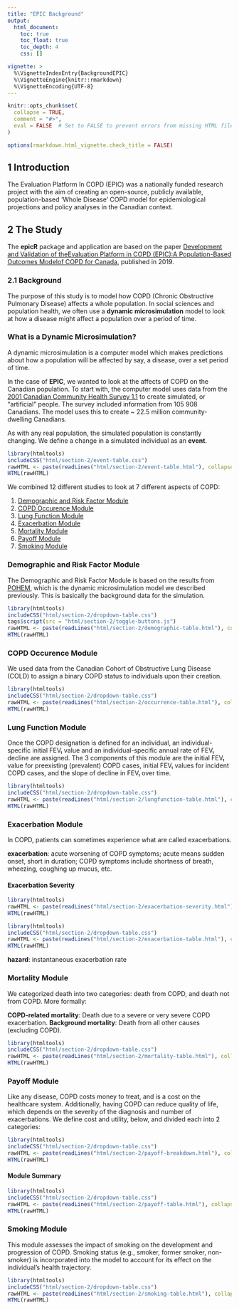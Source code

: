 ```yaml
---
title: "EPIC Background"
output: 
  html_document:
    toc: true
    toc_float: true  
    toc_depth: 4
    css: []

vignette: >
  %\VignetteIndexEntry{BackgroundEPIC}
  %\VignetteEngine{knitr::rmarkdown}
  %\VignetteEncoding{UTF-8}
---
```



```r
knitr::opts_chunk$set(
  collapse = TRUE,
  comment = "#>",
  eval = FALSE  # Set to FALSE to prevent errors from missing HTML files during package check
)

options(rmarkdown.html_vignette.check_title = FALSE)
```


## 1 Introduction   

The Evaluation Platform In COPD (EPIC) was a nationally funded research project with the aim of
creating an open-source, publicly available, population-based ‘Whole Disease’ COPD model for
epidemiological projections and policy analyses in the Canadian context.

## 2 The Study 
The **epicR** package and application are based on the paper [Development and Validation of theEvaluation Platform in COPD (EPIC):A Population-Based Outcomes Modelof COPD for Canada](https://journals.sagepub.com/doi/pdf/10.1177/0272989X18824098), published in 2019.

### 2.1 Background

The purpose of this study is to model how COPD (Chronic Obstructive Pulmonary Disease) affects a whole population. In social sciences and population health, we often use a **dynamic microsimulation** model to look at how a disease might affect a population over a period of time.

### What is a Dynamic Microsimulation? {-}

A dynamic microsimulation is a computer model which makes predictions about how a population will be affected by say, a disease, over a set period of time.

In the case of **EPIC**, we wanted to look at the affects of COPD on the Canadian population. To start with, the computer model uses data from the [2001 Canadian Community Health Survey 1.1](http://www23.statcan.gc.ca/imdb/p2SV.pl?Function=getSurvey&Id=3359) to create simulated, or "artificial" people. The survey included information from 105 908 Canadians. The model uses this to create ~ 22.5 million community-dwelling Canadians.

As with any real population, the simulated population is constantly changing. We define a change in a simulated individual as an **event**.


```r
library(htmltools)
includeCSS("html/section-2/event-table.css")
rawHTML <- paste(readLines("html/section-2/event-table.html"), collapse="\n")
HTML(rawHTML)
```


We combined 12 different studies to look at 7 different aspects of COPD:

1) [Demographic and Risk Factor Module](#demographic)
2) [COPD Occurence Module](#occurence)
3) [Lung Function Module](#lungfunction)
4) [Exacerbation Module](#exacerbation)
5) [Mortality Module](#mortality)
6) [Payoff Module](#payoff)
7) [Smoking Module](#smoking)

### Demographic and Risk Factor Module {#demographic}

The Demographic and Risk Factor Module is based on the results from [POHEM](https://pophealthmetrics.biomedcentral.com/track/pdf/10.1186/s12963-015-0057-x), which is the dynamic microsimulation model we described previously. This is basically the background data for the simulation.


```r
library(htmltools)
includeCSS("html/section-2/dropdown-table.css")
tags$script(src = "html/section-2/toggle-buttons.js")
rawHTML <- paste(readLines("html/section-2/demographic-table.html"), collapse="\n")
HTML(rawHTML)
```

### COPD Occurence Module {#occurence}

We used data from the Canadian Cohort of Obstructive Lung Disease (COLD) to assign a binary COPD status to individuals upon their creation.

```r
library(htmltools)
includeCSS("html/section-2/dropdown-table.css")
rawHTML <- paste(readLines("html/section-2/occurrence-table.html"), collapse="\n")
HTML(rawHTML)

```

### Lung Function Module {#lungfunction}

Once the COPD designation is defined for an individual, an individual-specific initial FEV₁  value and an individual-specific annual rate of FEV₁  decline are assigned. The 3 components of this module are the initial FEV₁  value for preexisting (prevalent) COPD cases, initial FEV₁  values for incident COPD cases, and the slope of decline in FEV₁ over time.

```r
library(htmltools)
includeCSS("html/section-2/dropdown-table.css")
rawHTML <- paste(readLines("html/section-2/lungfunction-table.html"), collapse="\n")
HTML(rawHTML)
```

### Exacerbation Module {#exacerbation}

In COPD, patients can sometimes experience what are called exacerbations.

**exacerbation**: acute worsening of COPD symptoms; acute means sudden onset, short in duration; COPD symptoms include shortness of breath, wheezing, coughing up mucus, etc.

#### Exacerbation Severity

```r
library(htmltools)
rawHTML <- paste(readLines("html/section-2/exacerbation-severity.html"), collapse="\n")
HTML(rawHTML)


```

```r
library(htmltools)
includeCSS("html/section-2/dropdown-table.css")
rawHTML <- paste(readLines("html/section-2/exacerbation-table.html"), collapse="\n")
HTML(rawHTML)
```

 **hazard**: instantaneous exacerbation rate

### Mortality Module {#mortality}

We categorized death into two categories: death from COPD, and death not from COPD. More formally:

**COPD-related mortality**: Death due to a severe or very severe COPD exacerbation.
**Background mortality**: Death from all other causes (excluding COPD).

```r
library(htmltools)
includeCSS("html/section-2/dropdown-table.css")
rawHTML <- paste(readLines("html/section-2/mortality-table.html"), collapse="\n")
HTML(rawHTML)
```

### Payoff Module {#payoff}

Like any disease, COPD costs money to treat, and is a cost on the healthcare system. Additionally, having COPD can reduce quality of life, which depends on the severity of the diagnosis and number of exacerbations. We define cost and utility, below, and divided each into 2 categories:

```r
library(htmltools)
includeCSS("html/section-2/dropdown-table.css")
rawHTML <- paste(readLines("html/section-2/payoff-breakdown.html"), collapse="\n")
HTML(rawHTML)
```

#### Module Summary

```r
library(htmltools)
includeCSS("html/section-2/dropdown-table.css")
rawHTML <- paste(readLines("html/section-2/payoff-table.html"), collapse="\n")
HTML(rawHTML)
```

### Smoking Module {#smoking}

This module assesses the impact of smoking on the development and progression of COPD. Smoking status (e.g., smoker, former smoker, non-smoker) is incorporated into the model to account for its effect on the individual’s health trajectory.

```r
library(htmltools)
includeCSS("html/section-2/dropdown-table.css")
rawHTML <- paste(readLines("html/section-2/smoking-table.html"), collapse="\n")
HTML(rawHTML)
```

